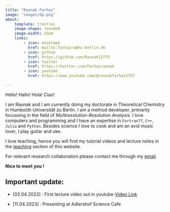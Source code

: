 ```yaml
---
title: "Raunak Farhaz"
image: "images/dp.png"
about:
    template: trestles 
    image-shape: rounded
    image-width: 15em 
    links:
        - icon: envelope
          href: mailto:farhazra@hu-berlin.de
        - icon: github
          href: https://github.com/Raunak12775
        - icon: twitter
          href: https://twitter.com/Farhazraunak
        - icon: youtube
          href: https://www.youtube.com/@raunakfarhaz2757

---
```


Hello! Hallo! Hola! Ciao! 

I am Raunak and I am currently doing my doctorate in Theoretical Chemistry in Humboldt-Universität zu Berlin. I am a method developer, primarily focussing in the field of *Multiresolution-Resolution Analysis*. I love computers and programming and I have an expertise in `Fortran77`, `C++`, `Julia` and `Python`. Besides science I love to cook and am an avid music lover, I play guitar and uke. 

I love teaching, hence you will find my tutorial videos and lecture notes in the [teaching](teaching/teach.qmd) section of this website.

For relevant research collaboration please contact me through my [email](mailto:farhazra@hu-berlin.de).

**Nice to meet you !**


:::{.callout-note icon=true}
## Important update:

- [02.04.2023] : First lecture video out in youtube-[Video Link](https://www.youtube.com/watch?v=yZleWj-W5Ug)

- [11.04.2023] : Presenting at Adlershof Science Cafe
:::
